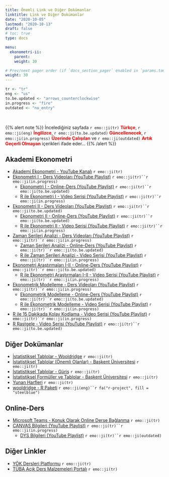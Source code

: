 ```yaml
---
title: Önemli Link ve Diğer Dokümanlar
linktitle: Link ve Diğer Dokümanlar
date: "2020-10-05"
lastmod: "2020-10-13"
draft: false
# toc: true
type: docs

menu:
  ekonometri-ii:
    parent: 
    weight: 30

# Prev/next pager order (if `docs_section_pager` enabled in `params.toml`)
weight: 30
---
```


```r
tr <- "tr"
eng <- "us"
to.be.updated <- "arrows_counterclockwise"
in.progress <- "fire"
outdated <- "no_entry"
```

<br>

{{% alert note %}}
İncelediğiniz sayfada `r emo::ji(tr)` <font color="red">**Türkçe**</font>, `r emo::ji(eng)` <font color="red">**İngilizce**</font>, `r emo::ji(to.be.updated)` <font color="red">**Güncellenecek**</font>, `r emo::ji(in.progress)` <font color="red">**Üzerinde Çalışılan**</font> ve `r emo::ji(outdated)` <font color="red">**Artık Geçerli Olmayan**</font> içerikleri ifade eder...
{{% /alert %}}

## Akademi Ekonometri
- [Akademi Ekonometri - YouTube Kanalı](https://www.youtube.com/c/AkademiEkonometri) `r emo::ji(tr)`
- [Ekonometri I - Ders Videoları (YouTube Playlist)](https://www.youtube.com/playlist?list=PLGdlUqXbpitlqshWDBUxxktcyDo8V4BvN) `r emo::ji(tr)``r emo::ji(in.progress)`
    + [Ekonometri I - Online-Ders (YouTube Playlist)](https://www.youtube.com/playlist?list=PLGdlUqXbpitkkBYmrluukSunncmvL7JSF) `r emo::ji(tr)``r emo::ji(to.be.updated)`
    + [R ile Ekonometri I - Video Serisi (YouTube Playlist)](https://www.youtube.com/playlist?list=PLGdlUqXbpitlwPLlG1nEh7TczOXZrYw-9) `r emo::ji(tr)``r emo::ji(in.progress)`
- [Ekonometri II - Ders Videoları (YouTube Playlist)](https://www.youtube.com/playlist?list=PLGdlUqXbpitlL_CbPiev5Lu0j3dKvQq7x) `r emo::ji(tr)``r emo::ji(to.be.updated)`
    + [Ekonometri II - Online-Ders (YouTube Playlist)](https://www.youtube.com/playlist?list=PLGdlUqXbpitmWlaoQxv-_3bGhKG8C7FOX) `r emo::ji(tr)``r emo::ji(to.be.updated)`
    + [R ile Ekonometri II - Video Serisi (YouTube Playlist)](https://www.youtube.com/playlist?list=PLGdlUqXbpitkl1NkezEC8S9FEyBufaK13) `r emo::ji(tr)``r emo::ji(in.progress)`
- [Zaman Serileri Analizi - Ders Videoları (YouTube Playlist)](https://www.youtube.com/playlist?list=PLGdlUqXbpitnuvg9CvLkS3pAv6JAAWzz6) `r emo::ji(tr)``r emo::ji(in.progress)`
    + [Zaman Serileri Analizi - Online-Ders (YouTube Playlist)](https://www.youtube.com/playlist?list=PLGdlUqXbpitknof9XxlP73K1crTkoUZtQ) `r emo::ji(tr)``r emo::ji(to.be.updated)`
    + [R ile Zaman Serileri Analizi - Video Serisi (YouTube Playlist)](https://www.youtube.com/playlist?list=PLGdlUqXbpitnFyDakbzZFI5vJ0oSiAooU) `r emo::ji(tr)``r emo::ji(in.progress)`
- [Ekonometri Araştırmaları I-II - Online-Ders (YouTube Playlist)](https://www.youtube.com/playlist?list=PLGdlUqXbpitlLsjTiK61hgnvcf4SnNoit) `r emo::ji(tr)``r emo::ji(to.be.updated)`
    + [R ile Ekonometri Araştırmaları I-II - Video Serisi (YouTube Playlist)](https://www.youtube.com/playlist?list=PLGdlUqXbpitmQkGp98r9oiLgWEoW4Az3Y) `r emo::ji(tr)``r emo::ji(in.progress)`
- [Ekonometrik Modelleme - Ders Videoları (YouTube Playlist)](https://www.youtube.com/playlist?list=PLGdlUqXbpitmX4rFuzwEPV6LwSIkW2wfi) `r emo::ji(tr)``r emo::ji(in.progress)`
    + [Ekonometrik Modelleme - Online-Ders (YouTube Playlist)](https://www.youtube.com/playlist?list=PLGdlUqXbpitk83Yi1sMWWviJXi2oeUTiS) `r emo::ji(tr)``r emo::ji(to.be.updated)`
    + [R ile Ekonometrik Modelleme - Video Serisi (YouTube Playlist)](https://www.youtube.com/playlist?list=PLGdlUqXbpitk5XQXH9JYm81CJrr4o9Zhl) `r emo::ji(tr)``r emo::ji(in.progress)`
- [R ile 15 Dakikada Kolay Kodlama - Video Serisi (YouTube Playlist)](https://www.youtube.com/playlist?list=PLGdlUqXbpitml03Ea8sOjblldkZW-XU5J) `r emo::ji(tr)``r emo::ji(in.progress)`
- [R Rastgele - Video Serisi (YouTube Playlist)](https://www.youtube.com/playlist?list=PLGdlUqXbpitlK87V9m6L0hT2jfKmWkNct) `r emo::ji(tr)``r emo::ji(to.be.updated)`

## Diğer Dokümanlar
- [İstatistiksel Tablolar - Wooldridge](`r paste0(ekonometri.i.path, "Istatistiksel Tablolar - Wooldridge.pdf")`) `r emo::ji(tr)`
- [İstatistiksel Tablolar (Önemli Olanlar) - Başkent Üniversitesi](`r paste0(ekonometri.i.path, "Istatistiksel Tablolar (Onemli Olanlar) - Baskent Universitesi.pdf")`) `r emo::ji(tr)`
- [İstatistiksel Tablolar - Güriş](`r paste0(ekonometri.i.path, "Istatistiksel Tablolar - Guris.pdf")`) `r emo::ji(tr)`
- [İstatistiksel Formüller ve Tablolar - Başkent Üniversitesi](`r paste0(ekonometri.i.path, "Istatistiksel Formuller ve Tablolar - Baskent Universitesi.pdf")`) `r emo::ji(tr)`
- [Yunan Harfleri](`r paste0(ekonometri.i.path, "Yunan Harfleri.pdf")`) `r emo::ji(tr)`
- [wooldridge - R Paketi](`r paste0(ekonometri.i.path, "Package - wooldridge.pdf")`) `r emo::ji(eng)``r fa("r-project", fill = "steelblue")`

## Online-Ders
- [Microsoft Teams - Konuk Olarak Online Derse Bağlanma](https://www.youtube.com/watch?v=dP1UaNDRJxY&list=PLGdlUqXbpitlLsjTiK61hgnvcf4SnNoit&index=1) `r emo::ji(tr)`
- [CANVAS Bilgileri (YouTube Playlist)](https://www.youtube.com/playlist?list=PLGdlUqXbpitlVeoJ4snHehOPvoB-7T0ar) `r emo::ji(tr)``r emo::ji(in.progress)`
    - [DYS Bilgileri (YouTube Playlist)](https://www.youtube.com/playlist?list=PLGdlUqXbpitnUtMAi-Xi-q79LA4lG0Bbe) `r emo::ji(tr)``r emo::ji(outdated)`

## Diğer Linkler
- [YÖK Dersleri Platformu](https://yokdersleri.yok.gov.tr/) `r emo::ji(tr)`
- [TÜBA Açık Ders Malzemeleri Portalı](https://acikders.tuba.gov.tr/) `r emo::ji(tr)`
